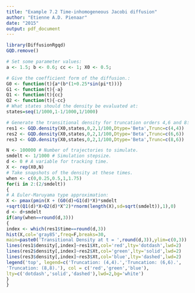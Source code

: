 ```yaml
---
title: "Example 7.2 Time-inhomogeneous Jacobi diffusion"
author: "Etienne A.D. Pienaar"
date: "2015"
output: pdf_document
---
```



```r
library(DiffusionRgqd)
GQD.remove()

# Set some parameter values:
a <- 1.5; b <- 0.6; cc <- 1; X0 <- 0.5;

# Give the coefficient form of the diffusion.:
G0 <- function(t){a*(b*(1+0.25*sin(pi*t)))}
G1 <- function(t){-a}
Q1 <- function(t){cc}
Q2 <- function(t){-cc}
# What states should the density be evaluated at:
states=seq(1/1000,1-1/1000,1/1000)

# Generate the transitional density for truncation orders 4,6 and 8:
res1 <- GQD.density(X0,states,0,2,1/100,Dtype='Beta',Trunc=c(4,4))
res2 <- GQD.density(X0,states,0,2,1/100,Dtype='Beta',Trunc=c(6,6))
res3 <- GQD.density(X0,states,0,2,1/100,Dtype='Beta',Trunc=c(8,6))

N <- 100000 # Number of trajectories to simulate.
smdelt <- 1/1000 # Simulation stepsize.
d <- 0 # A variable for tracking time.
X <- rep(X0,N)
# Take snapshots of the density at these times.
when <- c(0,0.25,0.5,1,1.75)
for(i in 2:(2/smdelt))
{
# A Euler-Maruyama type approximation:
X <- pmax(pmin(X + (G0(d)+G1(d)*X)*smdelt
+sqrt(Q1(d)*X+Q2(d)*X^2)*rnorm(length(X),sd=sqrt(smdelt)),1),0)
d <- d+smdelt
if(any(when==round(d,3)))
{
index <- which(res1$time==round(d,3))
hist(X,col='gray85',freq=F,breaks=30,
main=paste0('Transitional Density at t = ',round(d,3)),ylim=c(0,3))
lines(res1$density[,index]~res1$Xt,col='red',lty='dotdash',lwd=2)
lines(res2$density[,index]~res2$Xt,col='green',lty='solid',lwd=2)
lines(res3$density[,index]~res3$Xt,col='blue',lty='dashed',lwd=2)
legend('top', legend=c('Truncation: (4,4).','Truncation: (6,6).',
'Truncation: (8,8).'), col = c('red','green','blue'),
lty=c('dotdash','solid','dashed'),lwd=2,bg='white')
}
}

```

